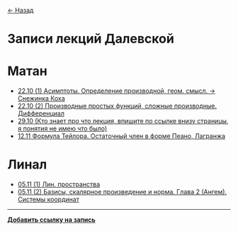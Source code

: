 <a href="javascript:history.back()">← Назад</a>

# Записи лекций Далевской

# Матан
- [22.10 (1) Асимптоты. Определение производной, геом. смысл. -> Снежинка Коха](https://www.twitch.tv/videos/2282333830)
- [22.10 (2) Производные простых функций, сложные производные. Дифференциал](https://www.twitch.tv/videos/2282333830?t=02h07m24s)
- [29.10 (Кто знает про что лекция, впишите по ссылке внизу страницы, я понятия не имею что было)](https://www.twitch.tv/videos/2288273332)
- [12.11 Формула Тейлора. Остаточный член в форме Пеано, Лагранжа](https://www.twitch.tv/videos/2299907101)


# Линал
- [05.11 (1) Лин. пространства](https://www.twitch.tv/videos/2294187667)
- [05.11 (2) Базисы, скалярное произведение и норма. Глава 2 (Ангем). Системы координат](https://www.twitch.tv/videos/2294187667?t=02h14m07s)

---

**[Добавить ссылку на запись](https://github.com/nawinds/m3104-links/edit/master/src/pages/math-lecture-recordings.mdx)**

<!-- COMMIT DATE -->
